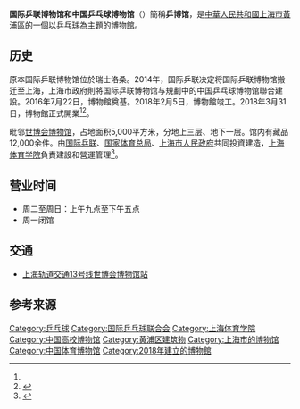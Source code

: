 '''国际乒联博物馆和中国乒乓球博物馆'''（{{lang-en|ITTF Museum & China Table Tennis Museum}}）簡稱'''乒博馆'''，是[[中華人民共和國|中華人民共和國]][[上海市|上海市]][[黃浦區|黃浦區]]的一個以[[乒乓球|乒乓球]]為主題的博物館。

==历史==
原本国际乒联博物馆位於瑞士洛桑。2014年，国际乒联决定将国际乒联博物馆搬迁至上海，上海市政府則將国际乒联博物馆与規劃中的中国乒乓球博物馆聯合建設。2016年7月22日，博物館奠基。2018年2月5日，博物館竣工。2018年3月31日，博物館正式開業<ref name=新華社/><ref>{{cite news |title=国际乒联博物馆和中国乒乓球博物馆在沪开馆 |url=http://sh.sina.com.cn/news/t/2018-04-01/detail-ifysuvac6443837.shtml |publisher=新浪綜合 |accessdate=2021-04-10 |archive-date=2021-04-10 |archive-url=https://web.archive.org/web/20210410104131/http://sh.sina.com.cn/news/t/2018-04-01/detail-ifysuvac6443837.shtml |dead-url=no }}</ref>。

毗邻[[世博会博物馆|世博会博物馆]]，占地面积5,000平方米，分地上三层、地下一层。馆内有藏品12,000余件。由[[国际乒联|国际乒联]]、[[国家体育总局|国家体育总局]]、[[上海市人民政府|上海市人民政府]]共同投資建造，[[上海体育学院|上海体育学院]]負責建設和營運管理<ref name=新華社>{{cite news |title=国际乒联博物馆和中国乒乓球博物馆在沪开馆，申城添体育文化新地标 |url=http://www.xinhuanet.com/sports/2018-03/31/c_1122620306.htm |publisher=新華社 |accessdate=2021-04-10 |archive-date=2021-04-10 |archive-url=https://web.archive.org/web/20210410104129/http://www.xinhuanet.com/sports/2018-03/31/c_1122620306.htm |dead-url=no }}</ref>。

==营业时间==
*周二至周日：上午九点至下午五点
*周一闭馆

==交通==
*[[上海轨道交通13号线|上海轨道交通13号线]][[世博会博物馆站|世博会博物馆站]]

==参考来源 ==
{{Reflist}}

[[Category:乒乓球|Category:乒乓球]]
[[Category:国际乒乓球联合会|Category:国际乒乓球联合会]]
[[Category:上海体育学院|Category:上海体育学院]]
[[Category:中国高校博物馆|Category:中国高校博物馆]]
[[Category:黄浦区建筑物|Category:黄浦区建筑物]]
[[Category:上海市的博物馆|Category:上海市的博物馆]]
[[Category:中国体育博物馆|Category:中国体育博物馆]]
[[Category:2018年建立的博物館|Category:2018年建立的博物館]]